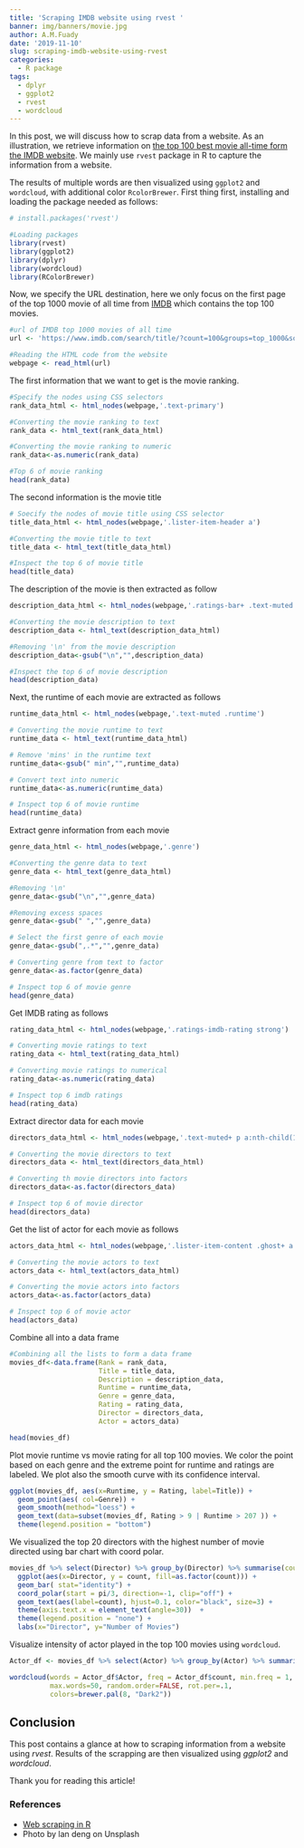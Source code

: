 ```yaml
---
title: 'Scraping IMDB website using rvest '
banner: img/banners/movie.jpg
author: A.M.Fuady
date: '2019-11-10'
slug: scraping-imdb-website-using-rvest
categories:
  - R package
tags:
  - dplyr
  - ggplot2
  - rvest
  - wordcloud
---
```


In this post, we will discuss how to scrap data from a website. As an illustration, we retrieve information on [the top 100 best movie all-time form the IMDB website](https://www.imdb.com/search/title/?count=100&groups=top_1000&sort=user_rating). We mainly use `rvest` package in R to capture the information from a website. 

The results of multiple words are then visualized using `ggplot2` and `wordcloud`, with additional color `RcolorBrewer`. First thing first, installing and loading the package needed as follows: 

```r
# install.packages('rvest')

#Loading packages
library(rvest)
library(ggplot2)
library(dplyr)
library(wordcloud)
library(RColorBrewer)
```

Now, we specify the URL destination, here we only focus on the first page of the top 1000 movie of all time from [IMDB](https://www.imdb.com/) which contains the top 100 movies. 
```r
#url of IMDB top 1000 movies of all time
url <- 'https://www.imdb.com/search/title/?count=100&groups=top_1000&sort=user_rating'

#Reading the HTML code from the website
webpage <- read_html(url)
```

The first information that we want to get is the movie ranking. 
```r
#Specify the nodes using CSS selectors
rank_data_html <- html_nodes(webpage,'.text-primary')

#Converting the movie ranking to text
rank_data <- html_text(rank_data_html)

#Converting the movie ranking to numeric
rank_data<-as.numeric(rank_data)

#Top 6 of movie ranking
head(rank_data)
```

The second information is the movie title
```r
# Soecify the nodes of movie title using CSS selector
title_data_html <- html_nodes(webpage,'.lister-item-header a')

#Converting the movie title to text
title_data <- html_text(title_data_html)

#Inspect the top 6 of movie title
head(title_data)
```

The description of the movie is then extracted as follow
```r
description_data_html <- html_nodes(webpage,'.ratings-bar+ .text-muted')

#Converting the movie description to text
description_data <- html_text(description_data_html)

#Removing '\n' from the movie description
description_data<-gsub("\n","",description_data)

#Inspect the top 6 of movie description
head(description_data)
```

Next, the runtime of each movie are extracted as follows
```r
runtime_data_html <- html_nodes(webpage,'.text-muted .runtime')

# Converting the movie runtime to text
runtime_data <- html_text(runtime_data_html)

# Remove 'mins' in the runtime text
runtime_data<-gsub(" min","",runtime_data)

# Convert text into numeric 
runtime_data<-as.numeric(runtime_data)

# Inspect top 6 of movie runtime
head(runtime_data)
```

Extract genre information from each movie
```r
genre_data_html <- html_nodes(webpage,'.genre')

#Converting the genre data to text
genre_data <- html_text(genre_data_html)

#Removing '\n'
genre_data<-gsub("\n","",genre_data)

#Removing excess spaces
genre_data<-gsub(" ","",genre_data)

# Select the first genre of each movie
genre_data<-gsub(",.*","",genre_data)

# Converting genre from text to factor
genre_data<-as.factor(genre_data)

# Inspect top 6 of movie genre
head(genre_data)
```

Get IMDB rating as follows
```r
rating_data_html <- html_nodes(webpage,'.ratings-imdb-rating strong')

# Converting movie ratings to text
rating_data <- html_text(rating_data_html)

# Converting movie ratings to numerical
rating_data<-as.numeric(rating_data)

# Inspect top 6 imdb ratings
head(rating_data)
```

Extract director data for each movie
```r
directors_data_html <- html_nodes(webpage,'.text-muted+ p a:nth-child(1)')

# Converting the movie directors to text
directors_data <- html_text(directors_data_html)

# Converting th movie directors into factors
directors_data<-as.factor(directors_data)

# Inspect top 6 of movie director
head(directors_data)
```

Get the list of actor for each movie as follows
```r
actors_data_html <- html_nodes(webpage,'.lister-item-content .ghost+ a')

# Converting the movie actors to text
actors_data <- html_text(actors_data_html)

# Converting the movie actors into factors
actors_data<-as.factor(actors_data)

# Inspect top 6 of movie actor
head(actors_data)
```


Combine all into a data frame
```r
#Combining all the lists to form a data frame
movies_df<-data.frame(Rank = rank_data, 
                      Title = title_data, 
                      Description = description_data, 
                      Runtime = runtime_data, 
                      Genre = genre_data, 
                      Rating = rating_data, 
                      Director = directors_data, 
                      Actor = actors_data)

head(movies_df)
```


Plot movie runtime vs movie rating for all top 100 movies. We color the point based on each genre and the extreme point for runtime and ratings are labeled.  We plot also the smooth curve with its confidence interval. 
```r
ggplot(movies_df, aes(x=Runtime, y = Rating, label=Title)) +
  geom_point(aes( col=Genre)) +
  geom_smooth(method="loess") +
  geom_text(data=subset(movies_df, Rating > 9 | Runtime > 207 )) +
  theme(legend.position = "bottom")
```

We visualized the top 20 directors with the highest number of movie directed using bar chart with coord polar.  
```r
movies_df %>% select(Director) %>% group_by(Director) %>% summarise(count=n())  %>% head(20) %>%
  ggplot(aes(x=Director, y = count, fill=as.factor(count))) + 
  geom_bar( stat="identity") +
  coord_polar(start = pi/3, direction=-1, clip="off") +
  geom_text(aes(label=count), hjust=0.1, color="black", size=3) +
  theme(axis.text.x = element_text(angle=30))  +
  theme(legend.position = "none") +
  labs(x="Director", y="Number of Movies") 

```

Visualize intensity of actor played in the top 100 movies using `wordcloud`.
```r
Actor_df <- movies_df %>% select(Actor) %>% group_by(Actor) %>% summarise(count=n()) %>% arrange(desc(count)) 

wordcloud(words = Actor_df$Actor, freq = Actor_df$count, min.freq = 1,
          max.words=50, random.order=FALSE, rot.per=.1, 
          colors=brewer.pal(8, "Dark2"))

```

## Conclusion

This post contains a glance at how to scraping information from a website using *rvest*. Results of the scrapping are then visualized using *ggplot2* and *wordcloud*.  

Thank you for reading this article!

### References
* [Web scraping in R](https://www.analyticsvidhya.com/blog/2017/03/beginners-guide-on-web-scraping-in-r-using-rvest-with-hands-on-knowledge/)
* Photo by lan deng on Unsplash
